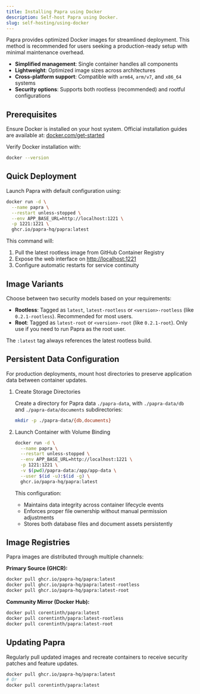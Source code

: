 ```yaml
---
title: Installing Papra using Docker
description: Self-host Papra using Docker.
slug: self-hosting/using-docker
---
```


Papra provides optimized Docker images for streamlined deployment. This method is recommended for users seeking a production-ready setup with minimal maintenance overhead.

- **Simplified management**: Single container handles all components
- **Lightweight**: Optimized image sizes across architectures
- **Cross-platform support**: Compatible with `arm64`, `arm/v7`, and `x86_64` systems
- **Security options**: Supports both rootless (recommended) and rootful configurations

## Prerequisites

Ensure Docker is installed on your host system. Official installation guides are available at:
[docker.com/get-started](https://www.docker.com/get-started)

Verify Docker installation with:

```bash
docker --version
```

## Quick Deployment

Launch Papra with default configuration using:

```bash
docker run -d \
  --name papra \
  --restart unless-stopped \
  --env APP_BASE_URL=http://localhost:1221 \
  -p 1221:1221 \
  ghcr.io/papra-hq/papra:latest
```

This command will:
1. Pull the latest rootless image from GitHub Container Registry
2. Expose the web interface on [http://localhost:1221](http://localhost:1221)
3. Configure automatic restarts for service continuity

## Image Variants

Choose between two security models based on your requirements:

- **Rootless**: Tagged as `latest`, `latest-rootless` or `<version>-rootless` (like `0.2.1-rootless`). Recommended for most users.
- **Root**: Tagged as `latest-root` or `<version>-root` (like `0.2.1-root`). Only use if you need to run Papra as the root user.

The `:latest` tag always references the latest rootless build.

## Persistent Data Configuration

For production deployments, mount host directories to preserve application data between container updates.

<Steps>

1. Create Storage Directories

    Create a directory for Papra data `./papra-data`, with `./papra-data/db` and `./papra-data/documents` subdirectories:

    ```bash
    mkdir -p ./papra-data/{db,documents}
    ```

2. Launch Container with Volume Binding

    ```bash
    docker run -d \
      --name papra \
      --restart unless-stopped \
      --env APP_BASE_URL=http://localhost:1221 \
      -p 1221:1221 \
      -v $(pwd)/papra-data:/app/app-data \
      --user $(id -u):$(id -g) \
      ghcr.io/papra-hq/papra:latest
    ```

    This configuration:
    - Maintains data integrity across container lifecycle events
    - Enforces proper file ownership without manual permission adjustments
    - Stores both database files and document assets persistently

</Steps>

## Image Registries

Papra images are distributed through multiple channels:

**Primary Source (GHCR):**
```bash
docker pull ghcr.io/papra-hq/papra:latest
docker pull ghcr.io/papra-hq/papra:latest-rootless
docker pull ghcr.io/papra-hq/papra:latest-root
```

**Community Mirror (Docker Hub):**
```bash
docker pull corentinth/papra:latest
docker pull corentinth/papra:latest-rootless
docker pull corentinth/papra:latest-root
```

## Updating Papra

Regularly pull updated images and recreate containers to receive security patches and feature updates.

```bash
docker pull ghcr.io/papra-hq/papra:latest
# Or
docker pull corentinth/papra:latest
```
